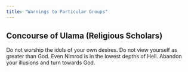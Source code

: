 ```yaml
---
title: "Warnings to Particular Groups"
---
```


## Concourse of Ulama (Religious Scholars)

Do not worship the idols of your own desires. Do not view yourself as greater than God. Even Nimrod is in the lowest depths of Hell. Abandon your illusions and turn towards God.
